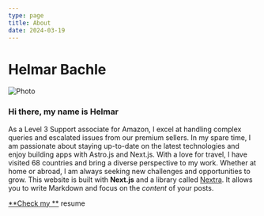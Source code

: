 ```yaml
---
type: page
title: About
date: 2024-03-19
---
```


# Helmar Bachle

<Image
  src="/images/me.jpg"
  alt="Photo"
  width={255}
  height={175}
  priority
  className="next-image"
/>

### Hi there, my name is Helmar
As a Level 3 Support associate for Amazon, I excel at handling complex queries and escalated issues from our premium sellers. In my spare time, I am passionate about staying up-to-date on the latest technologies and enjoy building apps with Astro.js and Next.js. 
With a love for travel, I have visited 68 countries and bring a diverse perspective to my work. Whether at home or abroad, I am always seeking new challenges and opportunities to grow.
This website is built with **Next.js** and a library called [Nextra](https://nextra.vercel.app/). It allows you to write Markdown and focus on the _content_ of your posts.

[**Check my **](https://helmarbachle.web.app/) resume